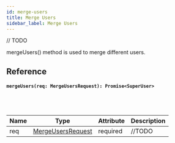 ```yaml
---
id: merge-users
title: Merge Users
sidebar_label: Merge Users
---
```


// TODO

mergeUsers() method is used to merge different users.

## Reference

#### ```mergeUsers(req: MergeUsersRequest): Promise<SuperUser>```
<br></br>

| Name | Type                                      | Attribute | Description                  |
| ---- | ----------------------------------------- | --------- | ---------------------------- |
| req  | [MergeUsersRequest](../models/user-query) | required  | //TODO |
